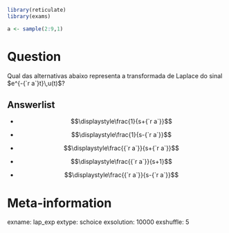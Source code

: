 ```r
library(reticulate)
library(exams)

a <- sample(2:9,1)
```


Question
========
Qual das alternativas abaixo representa a transformada de Laplace do sinal $e^{-{`r a`}t}\,u(t)$?

Answerlist
----------
* $$\displaystyle\frac{1}{s+{`r a`}}$$

* $$\displaystyle\frac{1}{s-{`r a`}}$$

* $$\displaystyle\frac{{`r a`}}{s+{`r a`}}$$

* $$\displaystyle\frac{{`r a`}}{s+1}$$

* $$\displaystyle\frac{{`r a`}}{s-{`r a`}}$$


Meta-information
================
exname: lap_exp
extype: schoice
exsolution: 10000
exshuffle: 5
